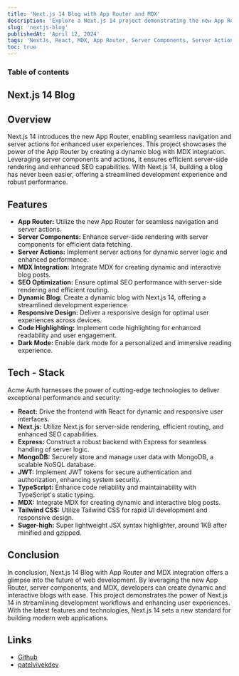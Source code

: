```yaml
---
title: 'Next.js 14 Blog with App Router and MDX'
description: 'Explore a Next.js 14 project demonstrating the new App Router, server actions, and MDX integration for streamlined blog creation.'
slug: 'nextjs-blog'
publishedAt: 'April 12, 2024'
tags: 'NextJs, React, MDX, App Router, Server Components, Server Actions, Blog'
toc: true
---
```


### Table of contents

## Next.js 14 Blog

## Overview

Next.js 14 introduces the new App Router, enabling seamless navigation and server actions for enhanced user experiences. This project showcases the power of the App Router by creating a dynamic blog with MDX integration. Leveraging server components and actions, it ensures efficient server-side rendering and enhanced SEO capabilities. With Next.js 14, building a blog has never been easier, offering a streamlined development experience and robust performance.

## Features

- **App Router:** Utilize the new App Router for seamless navigation and server actions.
- **Server Components:** Enhance server-side rendering with server components for efficient data fetching.
- **Server Actions:** Implement server actions for dynamic server logic and enhanced performance.
- **MDX Integration:** Integrate MDX for creating dynamic and interactive blog posts.
- **SEO Optimization:** Ensure optimal SEO performance with server-side rendering and efficient routing.
- **Dynamic Blog:** Create a dynamic blog with Next.js 14, offering a streamlined development experience.
- **Responsive Design:** Deliver a responsive design for optimal user experiences across devices.
- **Code Highlighting:** Implement code highlighting for enhanced readability and user engagement.
- **Dark Mode:** Enable dark mode for a personalized and immersive reading experience.

## Tech - Stack

Acme Auth harnesses the power of cutting-edge technologies to deliver exceptional performance and security:

- **React:** Drive the frontend with React for dynamic and responsive user interfaces.
- **Next.js:** Utilize Next.js for server-side rendering, efficient routing, and enhanced SEO capabilities.
- **Express:** Construct a robust backend with Express for seamless handling of server logic.
- **MongoDB:** Securely store and manage user data with MongoDB, a scalable NoSQL database.
- **JWT:** Implement JWT tokens for secure authentication and authorization, enhancing system security.
- **TypeScript:** Enhance code reliability and maintainability with TypeScript's static typing.
- **MDX:** Integrate MDX for creating dynamic and interactive blog posts.
- **Tailwind CSS:** Utilize Tailwind CSS for rapid UI development and responsive design.
- **Suger-high:** Super lightweight JSX syntax highlighter, around 1KB after minified and gzipped.

## Conclusion

In conclusion, Next.js 14 Blog with App Router and MDX integration offers a glimpse into the future of web development. By leveraging the new App Router, server components, and MDX, developers can create dynamic and interactive blogs with ease. This project demonstrates the power of Next.js 14 in streamlining development workflows and enhancing user experiences. With the latest features and technologies, Next.js 14 sets a new standard for building modern web applications.

## Links

- [Github](https://github.com/patelvivekdev/)
- [patelvivekdev](https://patelvivekdev.com/)
